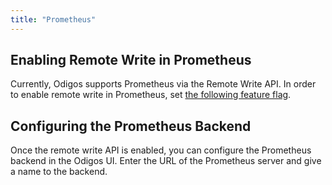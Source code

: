 ```yaml
---
title: "Prometheus"
---
```


## Enabling Remote Write in Prometheus

Currently, Odigos supports Prometheus via the Remote Write API.
In order to enable remote write in Prometheus, set [the following feature flag](https://prometheus.io/docs/prometheus/latest/feature_flags/#remote-write-receiver).

## Configuring the Prometheus Backend

Once the remote write API is enabled, you can configure the Prometheus backend in the Odigos UI.
Enter the URL of the Prometheus server and give a name to the backend.
